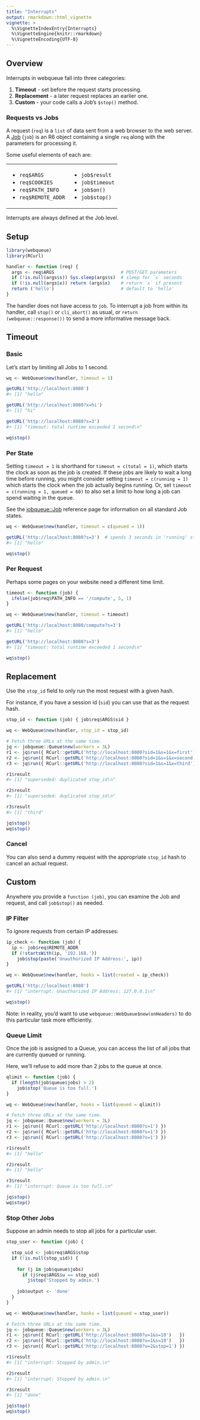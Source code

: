 ```yaml
---
title: "Interrupts"
output: rmarkdown::html_vignette
vignette: >
  %\VignetteIndexEntry{Interrupts}
  %\VignetteEngine{knitr::rmarkdown}
  %\VignetteEncoding{UTF-8}
---
```



## Overview

Interrupts in webqueue fall into three categories:

1. **Timeout** - set before the request starts processing.
2. **Replacement** - a later request replaces an earlier one.
3. **Custom** - your code calls a Job's `$stop()` method.


### Requests vs Jobs

A request (`req`) is a `list` of data sent from a web browser to the web server. A [Job](jobqueue::Job) (`job`) is an R6 object containing a single `req` along with the parameters for processing it.

Some useful elements of each are:

<table><tr><td>

* `req$ARGS`
* `req$COOKIES`
* `req$PATH_INFO`
* `req$REMOTE_ADDR`

</td><td>

* `job$result`
* `job$timeout`
* `job$on()`
* `job$stop()`

</td></tr></table>

Interrupts are always defined at the Job level.


## Setup

```r
library(webqueue)
library(RCurl)

handler <- function (req) {
  args <- req$ARGS                         # POST/GET parameters
  if (!is.null(args$s)) Sys.sleep(args$s)  # sleep for `s` seconds
  if (!is.null(args$x)) return (args$x)    # return `x` if present
  return ('hello')                         # default to 'hello'
}

```

The handler does not have access to `job`. To interrupt a job from within its
handler, call `stop()` or `cli_abort()` as usual, or 
`return (webqueue::response())` to send a more informative message back.



## Timeout


### Basic

Let's start by limiting all Jobs to 1 second.

```r
wq <- WebQueue$new(handler, timeout = 1)

getURL('http://localhost:8080')
#> [1] "hello"

getURL('http://localhost:8080?x=hi')
#> [1] "hi"

getURL('http://localhost:8080?s=3')
#> [1] "timeout: total runtime exceeded 1 second\n"

wq$stop()
```


### Per State

Setting `timeout = 1` is shorthand for `timeout = c(total = 1)`, which starts 
the clock as soon as the job is created. If these jobs are likely to wait a 
long time before running, you might consider setting `timeout = c(running = 1)` 
which starts the clock when the job actually begins running. Or, set 
`timeout = c(running = 1, queued = 60)`  to also set a limit to how long a job 
can spend waiting in the queue.

See the [jobqueue::Job](https://cmmr.github.io/jobqueue/reference/Job.html#arguments-2)
reference page for information on all standard Job states.

```r
wq <- WebQueue$new(handler, timeout = c(queued = 1))

getURL('http://localhost:8080?s=3')  # spends 3 seconds in 'running' state
#> [1] "hello"

wq$stop()
```


### Per Request

Perhaps some pages on your website need a different time limit.

```r
timeout <- function (job) {
  ifelse(job$req$PATH_INFO == '/compute', 5, 1)
}

wq <- WebQueue$new(handler, timeout = timeout)

getURL('http://localhost:8080/compute?s=3')
#> [1] "hello"

getURL('http://localhost:8080?s=3')
#> [1] "timeout: total runtime exceeded 1 second\n"

wq$stop()
```



## Replacement

Use the `stop_id` field to only run the most request with a given hash.

For instance, if you have a session id (`sid`) you can use that as the request hash.


```r
stop_id <- function (job) { job$req$ARGS$sid }

wq <- WebQueue$new(handler, stop_id = stop_id)

# Fetch three URLs at the same time.
jq <- jobqueue::Queue$new(workers = 3L)
r1 <- jq$run({ RCurl::getURL('http://localhost:8080?sid=1&s=1&x=first')  })
r2 <- jq$run({ RCurl::getURL('http://localhost:8080?sid=1&s=1&x=second') })
r3 <- jq$run({ RCurl::getURL('http://localhost:8080?sid=1&s=1&x=third')  })

r1$result
#> [1] "superseded: duplicated stop_id\n"

r2$result
#> [1] "superseded: duplicated stop_id\n"

r3$result
#> [1] "third"

jq$stop()
wq$stop()
```


### Cancel

You can also send a dummy request with the appropriate `stop_id` hash to cancel 
an actual request.




## Custom

Anywhere you provide a `function (job)`, you can examine the Job and request, 
and call `job$stop()` as needed.

### IP Filter

To ignore requests from certain IP addresses:

```r
ip_check <- function (job) {
  ip <- job$req$REMOTE_ADDR
  if (!startsWith(ip, '192.168.'))
    job$stop(paste('Unauthorized IP Address:', ip))
}

wq <- WebQueue$new(handler, hooks = list(created = ip_check))

getURL('http://localhost:8080')
#> [1] "interrupt: Unauthorized IP Address: 127.0.0.1\n"

wq$stop()
```

Note: in reality, you'd want to use `webqueue::WebQueue$new(onHeaders)` to do 
this particular task more efficiently.


### Queue Limit

Once the job is assigned to a Queue, you can access the list of all jobs that 
are currently queued or running.

Here, we'll refuse to add more than 2 jobs to the queue at once.

```r
qlimit <- function (job) {
  if (length(job$queue$jobs) > 2)
    job$stop('Queue is too full.')
}

wq <- WebQueue$new(handler, hooks = list(queued = qlimit))

# Fetch three URLs at the same time.
jq <- jobqueue::Queue$new(workers = 3L)
r1 <- jq$run({ RCurl::getURL('http://localhost:8080?s=1') })
r2 <- jq$run({ RCurl::getURL('http://localhost:8080?s=1') })
r3 <- jq$run({ RCurl::getURL('http://localhost:8080?s=1') })

r1$result
#> [1] "hello"

r2$result
#> [1] "hello"

r3$result
#> [1] "interrupt: Queue is too full.\n"

jq$stop()
wq$stop()
```

### Stop Other Jobs

Suppose an admin needs to stop all jobs for a particular user.

```r
stop_user <- function (job) {

  stop_uid <- job$req$ARGS$stop
  if (!is.null(stop_uid)) {
  
    for (j in job$queue$jobs)
      if (j$req$ARGS$u == stop_uid)
        j$stop('Stopped by admin.')
    
    job$output <- 'done'
  }
}

wq <- WebQueue$new(handler, hooks = list(queued = stop_user))

# Fetch three URLs at the same time.
jq <- jobqueue::Queue$new(workers = 3L)
r1 <- jq$run({ RCurl::getURL('http://localhost:8080?u=1&s=10')   })
r2 <- jq$run({ RCurl::getURL('http://localhost:8080?u=1&s=10')   })
r3 <- jq$run({ RCurl::getURL('http://localhost:8080?u=2&stop=1') })

r1$result
#> [1] "interrupt: Stopped by admin.\n"

r2$result
#> [1] "interrupt: Stopped by admin.\n"

r3$result
#> [1] "done"

jq$stop()
wq$stop()
```




